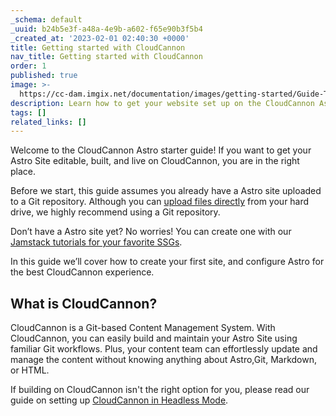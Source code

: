 ```yaml
---
_schema: default
_uuid: b24b5e3f-a48a-4e9b-a602-f65e90b3f5b4
_created_at: '2023-02-01 02:40:30 +0000'
title: Getting started with CloudCannon
nav_title: Getting started with CloudCannon
order: 1
published: true
image: >-
  https://cc-dam.imgix.net/documentation/images/getting-started/Guide-Thumbnails/CloudCannon-Getting-Started-Thumbnail-Astro.png
description: Learn how to get your website set up on the CloudCannon Astro CMS.
tags: []
related_links: []
---
```

Welcome to the CloudCannon Astro starter guide! If you want to get your Astro Site editable, built, and live on CloudCannon, you are in the right place.

Before we start, this guide assumes you already have a Astro site uploaded to a Git repository. Although you can <a target="_blank" rel="noopener" href="https://cloudcannon.com/documentation/articles/create-a-site-with-direct-upload/">upload files directly</a> from your hard drive, we highly recommend using a Git repository.

Don’t have a Astro site yet? No worries! You can create one with our <a target="_blank" rel="noopener" href="https://cloudcannon.com/tutorials/">Jamstack tutorials for your favorite SSGs</a>.

In this guide we’ll cover how to create your first site, and configure Astro for the best CloudCannon experience.

## What is CloudCannon?

CloudCannon is a Git-based Content Management System. With CloudCannon, you can easily build and maintain your Astro Site using familiar Git workflows. Plus, your content team can effortlessly update and manage the content without knowing anything about Astro,Git, Markdown, or HTML.

If building on CloudCannon isn't the right option for you, please read our guide on setting up [CloudCannon in Headless Mode](/documentation/guides/headless-starter-guide/).